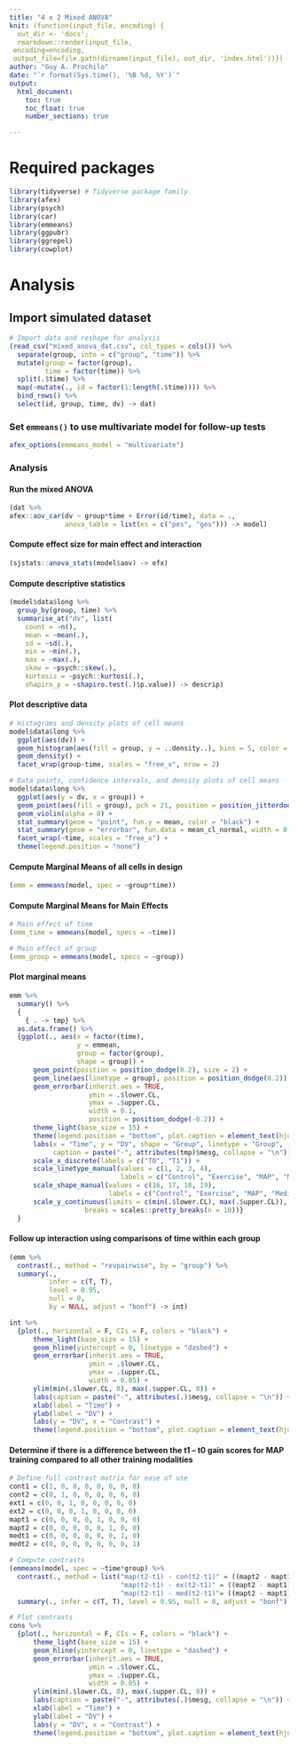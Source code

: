 ```yaml
---
title: "4 x 2 Mixed ANOVA"
knit: (function(input_file, encoding) {
  out_dir <- 'docs';
  rmarkdown::render(input_file,
 encoding=encoding,
 output_file=file.path(dirname(input_file), out_dir, 'index.html'))})
author: "Guy A. Prochilo"
date: "`r format(Sys.time(), '%B %d, %Y')`"
output:
  html_document:
    toc: true
    toc_float: true
    number_sections: true

---
```


# Required packages

```r
library(tidyverse) # Tidyverse package family
library(afex)
library(psych)
library(car)
library(emmeans)
library(ggpubr)
library(ggrepel)
library(cowplot)
```

# Analysis

## Import simulated dataset 

```r
# Import data and reshape for analysis
(read_csv("mixed_anova_dat.csv", col_types = cols()) %>% 
  separate(group, into = c("group", "time")) %>% 
  mutate(group = factor(group), 
         time = factor(time)) %>% 
  split(.$time) %>% 
  map(~mutate(., id = factor(1:length(.$time)))) %>% 
  bind_rows() %>% 
  select(id, group, time, dv) -> dat)
```

### Set `emmeans()` to use multivariate model for follow-up tests

```r
afex_options(emmeans_model = "multivariate")
```

### Analysis

#### Run the mixed ANOVA

```r
(dat %>% 
afex::aov_car(dv ~ group*time + Error(id/time), data = .,
              anova_table = list(es = c("pes", "ges"))) -> model)
```

#### Compute effect size for main effect and interaction

```r
(sjstats::anova_stats(model$aov) -> efx)
```

#### Compute descriptive statistics

```r
(model$data$long %>% 
  group_by(group, time) %>%
  summarise_at("dv", list(
    count = ~n(),
    mean = ~mean(.), 
    sd = ~sd(.),
    min = ~min(.),
    max = ~max(.),
    skew = ~psych::skew(.), 
    kurtosis = ~psych::kurtosi(.),
    shapiro_p = ~shapiro.test(.)$p.value)) -> descrip)
```

#### Plot descriptive data

```r
# Histograms and density plots of cell means
model$data$long %>% 
  ggplot(aes(dv)) +
  geom_histogram(aes(fill = group, y = ..density..), bins = 5, color = "black") +
  geom_density() +
  facet_wrap(group~time, scales = "free_x", nrow = 2)

# Data points, confidence intervals, and density plots of cell means
model$data$long %>% 
  ggplot(aes(y = dv, x = group)) +
  geom_point(aes(fill = group), pch = 21, position = position_jitterdodge()) +
  geom_violin(alpha = 0) +
  stat_summary(geom = "point", fun.y = mean, color = "black") +
  stat_summary(geom = "errorbar", fun.data = mean_cl_normal, width = 0.3) +
  facet_wrap(~time, scales = "free_x") +
  theme(legend.position = "none")
```

#### Compute Marginal Means of all cells in design

```r
(emm = emmeans(model, spec = ~group*time))
```

#### Compute Marginal Means for Main Effects

```r
# Main effect of time
(emm_time = emmeans(model, specs = ~time))

# Main effect of group
(emm_group = emmeans(model, specs = ~group))
```

#### Plot marginal means

```r
emm %>% 
  summary() %>% 
  {
    { . -> tmp} %>% 
  as.data.frame() %>% 
  {ggplot(., aes(x = factor(time),
                 y = emmean, 
                 group = factor(group),
                 shape = group)) +
      geom_point(position = position_dodge(0.2), size = 2) +
      geom_line(aes(linetype = group), position = position_dodge(0.2)) +
      geom_errorbar(inherit.aes = TRUE,
                    ymin = .$lower.CL, 
                    ymax = .$upper.CL,
                    width = 0.1, 
                    position = position_dodge(-0.2)) +
      theme_light(base_size = 15) + 
      theme(legend.position = "bottom", plot.caption = element_text(hjust = 0)) +
      labs(x = "Time", y = "DV", shape = "Group", linetype = "Group",
           caption = paste("-", attributes(tmp)$mesg, collapse = "\n")) +
      scale_x_discrete(labels = c("T0", "T1")) +
      scale_linetype_manual(values = c(1, 2, 3, 4), 
                            labels = c("Control", "Exercise", "MAP", "Meditation")) +
      scale_shape_manual(values = c(16, 17, 18, 19), 
                         labels = c("Control", "Exercise", "MAP", "Meditation")) +
      scale_y_continuous(limits = c(min(.$lower.CL), max(.$upper.CL)),
                   breaks = scales::pretty_breaks(n = 10))}
  }
```

#### Follow up interaction using comparisons of time within each group

```r
(emm %>% 
  contrast(., method = "revpairwise", by = "group") %>% 
  summary(., 
          infer = c(T, T), 
          level = 0.95, 
          null = 0, 
          by = NULL, adjust = "bonf") -> int)

int %>% 
  {plot(., horizontal = F, CIs = F, colors = "black") +
      theme_light(base_size = 15) + 
      geom_hline(yintercept = 0, linetype = "dashed") +
      geom_errorbar(inherit.aes = TRUE,
                    ymin = .$lower.CL,
                    ymax = .$upper.CL,
                    width = 0.05) +
      ylim(min(.$lower.CL, 0), max(.$upper.CL, 0)) +
      labs(caption = paste("-", attributes(.)$mesg, collapse = "\n")) +
      xlab(label = "Time") + 
      ylab(label = "DV") +
      labs(y = "DV", x = "Contrast") +
      theme(legend.position = "bottom", plot.caption = element_text(hjust = 0))}
```

#### Determine if there is a difference between the t1 -- t0 gain scores for MAP training compared to all other training modalities

```r
# Define full contrast matrix for ease of use
cont1 = c(1, 0, 0, 0, 0, 0, 0, 0)
cont2 = c(0, 1, 0, 0, 0, 0, 0, 0)
ext1 = c(0, 0, 1, 0, 0, 0, 0, 0)
ext2 = c(0, 0, 0, 1, 0, 0, 0, 0)
mapt1 = c(0, 0, 0, 0, 1, 0, 0, 0)
mapt2 = c(0, 0, 0, 0, 0, 1, 0, 0)
medt1 = c(0, 0, 0, 0, 0, 0, 1, 0)
medt2 = c(0, 0, 0, 0, 0, 0, 0, 1)

# Compute contrasts
(emmeans(model, spec = ~time*group) %>% 
  contrast(., method = list("map(t2-t1) - con(t2-t1)" = ((mapt2 - mapt1) - (cont2 - cont1)), 
                            "map(t2-t1) - ex(t2-t1)" = ((mapt2 - mapt1) - (ext2 - ext1)), 
                            "map(t2-t1) - med(t2-t1)"= ((mapt2 - mapt1) - (medt2 - medt1)))) %>% 
  summary(., infer = c(T, T), level = 0.95, null = 0, adjust = "bonf") -> cons)

# Plot contrasts
cons %>% 
  {plot(., horizontal = F, CIs = F, colors = "black") +
      theme_light(base_size = 15) + 
      geom_hline(yintercept = 0, linetype = "dashed") +
      geom_errorbar(inherit.aes = TRUE,
                    ymin = .$lower.CL,
                    ymax = .$upper.CL,
                    width = 0.05) +
      ylim(min(.$lower.CL, 0), max(.$upper.CL, 0)) +
      labs(caption = paste("-", attributes(.)$mesg, collapse = "\n")) +
      xlab(label = "Time") + 
      ylab(label = "DV") +
      labs(y = "DV", x = "Contrast") +
      theme(legend.position = "bottom", plot.caption = element_text(hjust = 0))}
```


